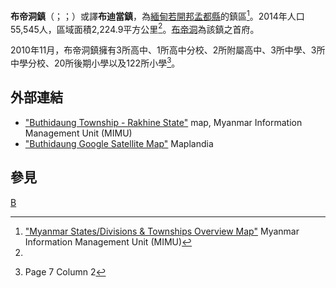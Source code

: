 {{Infobox settlement
|name = 布帝洞鎮
|native_name = {{lang|my|ပေါက်တောမြို့နယ်}}
|settlement_type = [[孟都縣|孟都縣]]鎮區
|image_skyline = 
|image_map = 
|mapsize = 150px
|map_caption = 
|pushpin_label_position = bottom
|pushpin_map = Burma
|pushpin_map_caption = 布帝洞鎮在緬甸的位置
|seat = [[布帝洞|布帝洞]]
|seat_type = 首府
|subdivision_type = 國家
|subdivision_name = {{flag|Burma}}
|subdivision_type1 = [[缅甸行政区划|省]]
|subdivision_name1 = [[若開邦|若開邦]]
|subdivision_type2 = [[縣_(緬甸)|縣]]
|subdivision_name2 = [[孟都縣|孟都縣]]
|area_total_km2 = 2,224.9
|population_footnotes =<ref name="citypopulation">[http://www.citypopulation.de/php/myanmar-admin.php MYANMAR: Administrative Division] {{Wayback|url=http://www.citypopulation.de/php/myanmar-admin.php |date=20151117024737 }}. Citypopulation. 2015-12-08</ref>
|population = 55,545
|population_as_of = 2014
|population_density_km2 = 24.97
|coordinates_display = inline,title
|coordinates_region = MM
|latNS = N
|latd = 21
|latm = 02
|lats = 00
|longEW = E
|longd = 92
|longm = 35
|longs = 00
|elevation_ft = 
|elevation_m = 
|timezone = [[Myanmar_Standard_Time|MST]]
|utc_offset = +6:30
|website =
}}

'''布帝洞鎮'''（{{lang-my|ဘူးသီးတောင်မြို့နယ်}}；{{IPA-my|búðídàʊɴ mjo̰nɛ̀|pron}}；{{lang-en|Buthidaung Township}}）或譯'''布迪當鎮'''，為[[緬甸|緬甸]][[若開邦|若開邦]][[孟都縣|孟都縣]]的鎮區<ref name="MIMU001">[http://www.burmalibrary.org/docs6/MIMU001_A3_SD%20&%20Township%20Overview.pdf "Myanmar States/Divisions & Townships Overview Map"] {{webarchive|url=https://web.archive.org/web/20101203160828/http://www.burmalibrary.org/docs6/MIMU001_A3_SD%20%26%20Township%20Overview.pdf |date=2010-12-03 }} Myanmar Information Management Unit (MIMU)</ref>。2014年人口55,545人，區域面積2,224.9平方公里<ref name=citypopulation/>。[[布帝洞|布帝洞]]為該鎮之首府。

2010年11月，布帝洞鎮擁有3所高中、1所高中分校、2所附屬高中、3所中學、3所中學分校、20所後期小學以及122所小學<ref>{{cite web |url=http://www.mrtv3.net.mm/newpaper/29newsn.pdf |title=存档副本 |accessdate=2014-10-27  |deadurl=yes |archiveurl=https://web.archive.org/web/20040902123638/http://www.mrtv3.net.mm/newpaper/29newsn.pdf |archivedate=2004-09-02 }} Page 7 Column 2</ref>。

==外部連結==
* [http://www.themimu.info/MapsInfo/Rakhine/MIMU154v01_100813_Buthidaung%20Ts-Rakhine%20State_A1.pdf "Buthidaung Township - Rakhine State"]{{dead link|date=2017年12月 |bot=InternetArchiveBot |fix-attempted=yes }} map, Myanmar Information Management Unit (MIMU)
* [http://www.maplandia.com/burma/arakan-rakhine/buthidaung/ "Buthidaung Google Satellite Map"] {{Wayback|url=http://www.maplandia.com/burma/arakan-rakhine/buthidaung/ |date=20201010000528 }} Maplandia

==參見==
{{Reflist}}

{{若開邦行政區劃|state=collapsed}}

[[Category:若開邦鎮區|B]]

{{Burma-geo-stub}}